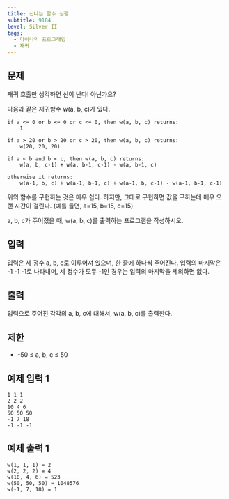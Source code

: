 ```yaml
---
title: 신나는 함수 실행
subtitle: 9184
level: Silver II
tags:
  - 다이나믹 프로그래밍
  - 재귀
---
```


## 문제

재귀 호출만 생각하면 신이 난다! 아닌가요?

다음과 같은 재귀함수 w(a, b, c)가 있다.

```
if a <= 0 or b <= 0 or c <= 0, then w(a, b, c) returns:
    1

if a > 20 or b > 20 or c > 20, then w(a, b, c) returns:
    w(20, 20, 20)

if a < b and b < c, then w(a, b, c) returns:
    w(a, b, c-1) + w(a, b-1, c-1) - w(a, b-1, c)

otherwise it returns:
    w(a-1, b, c) + w(a-1, b-1, c) + w(a-1, b, c-1) - w(a-1, b-1, c-1)
```

위의 함수를 구현하는 것은 매우 쉽다. 하지만, 그대로 구현하면 값을 구하는데 매우 오랜 시간이 걸린다. (예를 들면, a=15, b=15, c=15)

a, b, c가 주어졌을 때, w(a, b, c)를 출력하는 프로그램을 작성하시오.

## 입력

입력은 세 정수 a, b, c로 이루어져 있으며, 한 줄에 하나씩 주어진다. 입력의 마지막은 -1 -1 -1로 나타내며, 세 정수가 모두 -1인 경우는 입력의 마지막을 제외하면 없다.

## 출력

입력으로 주어진 각각의 a, b, c에 대해서, w(a, b, c)를 출력한다.

## 제한

- -50 ≤ a, b, c ≤ 50

## 예제 입력 1

```
1 1 1
2 2 2
10 4 6
50 50 50
-1 7 18
-1 -1 -1
```

## 예제 출력 1

```
w(1, 1, 1) = 2
w(2, 2, 2) = 4
w(10, 4, 6) = 523
w(50, 50, 50) = 1048576
w(-1, 7, 18) = 1
```
